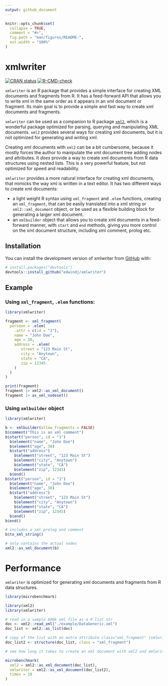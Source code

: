 ```yaml
---
output: github_document
---
```


<!-- README.md is generated from README.Rmd. Please edit that file -->

```r
knitr::opts_chunk$set(
  collapse = TRUE,
  comment = "#>",
  fig.path = "man/figures/README-",
  out.width = "100%"
)
```

# xmlwriter

<!-- badges: start -->
[![CRAN status](https://www.r-pkg.org/badges/version/xmlwriter)](https://CRAN.R-project.org/package=xmlwriter)
[![R-CMD-check](https://github.com/edwindj/xmlwriter/actions/workflows/R-CMD-check.yaml/badge.svg)](https://github.com/edwindj/xmlwriter/actions/workflows/R-CMD-check.yaml)
<!-- badges: end -->

`xmlwriter` is an R package that provides a simple interface for creating XML documents 
and fragments from R. It has a feed-forward API that allows you to write xml 
in the same order as it appears in an xml document or fragment.
Its main goal is to provide a simple and fast way to create xml documents and fragments.

`xmlwriter` can be used as a companion to R package [`xml2`](https://cran.r-project.org/package=xml2), 
which is a wonderful package optimized for parsing,
querying and manipulating XML documents. `xml2` provides several ways for creating
xml documents, but it is not optimized for generating and writing xml.

Creating xml documents with `xml2` can be a bit cumbersome, because it mostly 
forces the author to manipulate the xml document tree adding nodes and attributes.
It _does_ provide a way to create xml documents from R data structures using
nested lists. This is a very powerful feature, but not optimized for speed
and readability.

`xmlwriter` provides a more natural interface for creating xml documents, 
that mimicks the way xml is written in a text editor.
It has two different ways to create xml documents:

- a light weight R syntax using `xml_fragment` and `.elem` functions, creating 
an `xml_fragment`, that can be easily translated into a xml string or 
`xml2::xml_document` object, or be used as a flexible building block for generating
a larger xml document.
- an `xmlbuilder` object that allows you to create xml documents in a 
feed-forward manner, with `start` and `end` methods, giving you more control on the xml document structure, including xml comment, prolog etc.

## Installation

You can install the development version of xmlwriter from [GitHub](https://github.com/) with:

``` r
# install.packages("devtools")
devtools::install_github("edwindj/xmlwriter")
```

## Example

### Using `xml_fragment`, `.elem` functions:

```r
library(xmlwriter)

fragment <- xml_fragment(
  persoon = .elem(
    .attr = c(id = "1"),
    name = "John Doe",
    age = 30,
    address = .elem(
       street = "123 Main St",
       city = "Anytown",
       state = "CA",
       zip = 12345
    )
  )
)

print(fragment)
fragment |> xml2::as_xml_document()
fragment |> as_xml_nodeset()
```


### Using `xmlbuilder` object

```r
library(xmlwriter)

b <- xmlbuilder(allow_fragments = FALSE)
b$comment("This is an xml comment")
b$start("person", id = "1")
  b$element("name", "John Doe")
  b$element("age", 30)
  b$start("address")
    b$element("street", "123 Main St")
    b$element("city", "Anytown")
    b$element("state", "CA")
    b$element("zip", 12345)
  b$end()
b$start("person", id = "1")
  b$element("name", "John Doe")
  b$element("age", 30)
  b$start("address")
    b$element("street", "123 Main St")
    b$element("city", "Anytown")
    b$element("state", "CA")
    b$element("zip", 12345)
  b$end()
b$end()

# includes a xml prolog and comment
b$to_xml_string()

# only contains the actual nodes
xml2::as_xml_document(b)
```


# Performance

`xmlwriter` is optimized for generating xml documents and fragments from R data structures.

```r
library(microbenchmark)

library(xml2)
library(xmlwriter)

# read in a sample 600k xml file as a R list str
doc <- xml2::read_xml("./example/DataGeneric.xml")
doc_list <- xml2::as_list(doc)

# copy of the list with an extra attribute class="xml_fragment" (xmlwriter specific)
doc_list2 <- structure(doc_list, class = "xml_fragment")

# see how long it takes to create an xml document with xml2 and xmlwriter

microbenchmark(
  xml2 = xml2::as_xml_document(doc_list),
  xmlwriter = xml2::as_xml_document(doc_list2),
  times = 10
)

```
